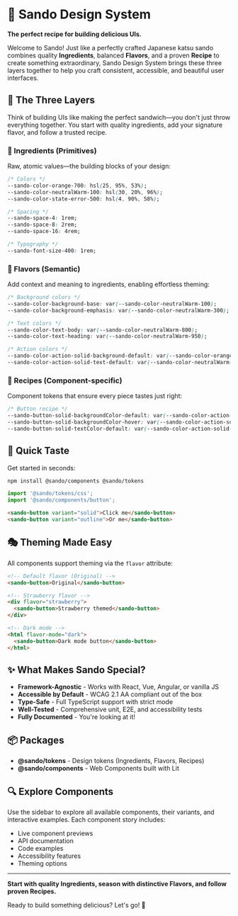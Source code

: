 
<Meta title="Introduction" />

# 🥪 Sando Design System

**The perfect recipe for building delicious UIs.**

Welcome to Sando! Just like a perfectly crafted Japanese katsu sando combines quality **Ingredients**, balanced **Flavors**, and a proven **Recipe** to create something extraordinary, Sando Design System brings these three layers together to help you craft consistent, accessible, and beautiful user interfaces.

## 🎨 The Three Layers

Think of building UIs like making the perfect sandwich—you don't just throw everything together. You start with quality ingredients, add your signature flavor, and follow a trusted recipe.

### 🥓 Ingredients (Primitives)

Raw, atomic values—the building blocks of your design:

```css
/* Colors */
--sando-color-orange-700: hsl(25, 95%, 53%);
--sando-color-neutralWarm-100: hsl(30, 20%, 96%);
--sando-color-state-error-500: hsl(4, 90%, 58%);

/* Spacing */
--sando-space-4: 1rem;
--sando-space-8: 2rem;
--sando-space-16: 4rem;

/* Typography */
--sando-font-size-400: 1rem;
```

### 🥬 Flavors (Semantic)

Add context and meaning to ingredients, enabling effortless theming:

```css
/* Background colors */
--sando-color-background-base: var(--sando-color-neutralWarm-100);
--sando-color-background-emphasis: var(--sando-color-neutralWarm-300);

/* Text colors */
--sando-color-text-body: var(--sando-color-neutralWarm-800);
--sando-color-text-heading: var(--sando-color-neutralWarm-950);

/* Action colors */
--sando-color-action-solid-background-default: var(--sando-color-orange-700);
--sando-color-action-solid-text-default: var(--sando-color-neutralWarm-100);
```

### 🍞 Recipes (Component-specific)

Component tokens that ensure every piece tastes just right:

```css
/* Button recipe */
--sando-button-solid-backgroundColor-default: var(--sando-color-action-solid-background-default);
--sando-button-solid-backgroundColor-hover: var(--sando-color-action-solid-background-hover);
--sando-button-solid-textColor-default: var(--sando-color-action-solid-text-default);
```

## 🚀 Quick Taste

Get started in seconds:

```bash
npm install @sando/components @sando/tokens
```

```js
import '@sando/tokens/css';
import '@sando/components/button';
```

```html
<sando-button variant="solid">Click me</sando-button>
<sando-button variant="outline">Or me</sando-button>
```

## 🎭 Theming Made Easy

All components support theming via the `flavor` attribute:

```html
<!-- Default flavor (Original) -->
<sando-button>Original</sando-button>

<!-- Strawberry flavor -->
<div flavor="strawberry">
  <sando-button>Strawberry themed</sando-button>
</div>

<!-- Dark mode -->
<html flavor-mode="dark">
  <sando-button>Dark mode button</sando-button>
</html>
```

## ✨ What Makes Sando Special?

- **Framework-Agnostic** - Works with React, Vue, Angular, or vanilla JS
- **Accessible by Default** - WCAG 2.1 AA compliant out of the box
- **Type-Safe** - Full TypeScript support with strict mode
- **Well-Tested** - Comprehensive unit, E2E, and accessibility tests
- **Fully Documented** - You're looking at it!

## 📦 Packages

- **@sando/tokens** - Design tokens (Ingredients, Flavors, Recipes)
- **@sando/components** - Web Components built with Lit

## 🔍 Explore Components

Use the sidebar to explore all available components, their variants, and interactive examples. Each component story includes:

- Live component previews
- API documentation
- Code examples
- Accessibility features
- Theming options

---

**Start with quality Ingredients, season with distinctive Flavors, and follow proven Recipes.**

Ready to build something delicious? Let's go! 🚀
